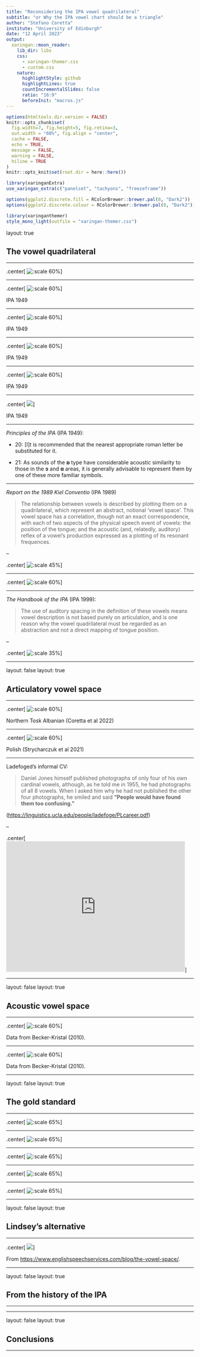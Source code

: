 ```yaml
---
title: "Reconsidering the IPA vowel quadrilateral"
subtitle: "or Why the IPA vowel chart should be a triangle"
author: "Stefano Coretta"
institute: "University of Edinburgh"
date: "12 April 2023"
output:
  xaringan::moon_reader:
    lib_dir: libs
    css:
      - xaringan-themer.css
      - custom.css
    nature:
      highlightStyle: github
      highlightLines: true
      countIncrementalSlides: false
      ratio: "16:9"
      beforeInit: "macros.js"
---
```


```r
options(htmltools.dir.version = FALSE)
knitr::opts_chunk$set(
  fig.width=7, fig.height=5, fig.retina=3,
  out.width = "60%", fig.align = "center",
  cache = FALSE,
  echo = TRUE,
  message = FALSE, 
  warning = FALSE,
  hiline = TRUE
)
knitr::opts_knit$set(root.dir = here::here())

library(xaringanExtra)
use_xaringan_extra(c("panelset", "tachyons", "freezeframe"))

options(ggplot2.discrete.fill = RColorBrewer::brewer.pal(8, "Dark2"))
options(ggplot2.discrete.colour = RColorBrewer::brewer.pal(8, "Dark2"))
```

```r
library(xaringanthemer)
style_mono_light(outfile = "xaringan-themer.css")
```

layout: true

## The vowel quadrilateral

---

.center[
![:scale 60%](img/IPA_DejaVu_2020_V_1200.png)
]

---

.center[
![:scale 60%](img/trapez-1.png)
]

IPA 1949

---

.center[
![:scale 60%](img/trapez-2.png)
]

IPA 1949

---

.center[
![:scale 60%](img/trapez-3.png)
]

IPA 1949

---

.center[
![:scale 60%](img/trapez-4.png)
]

IPA 1949

---

.center[
![](img/trapez-5-6.png)
]

IPA 1949

---

*Principles of the IPA* (IPA 1949):

- 20: [I]t is recommended that the nearest appropriate roman letter be substituted for it.

- 21: As sounds of the **ɒ** type have considerable acoustic similarity to those in the **ɔ** and **ɑ** areas, it is generally advisable to represent them by one of these more familiar symbols.

---

*Report on the 1989 Kiel Conventio* (IPA 1989)

> The relationship between vowels is described by plotting them on a quadrilateral, which represent an abstract, notional 'vowel space'. This vowel space has a correlation, though not an exact correspondence, with each of two aspects of the physical speech event of vowels: the position of the tongue; and the acoustic (and, relatedly, auditory) reflex of a vowel's production expressed as a plotting of its resonant frequences.

--

.center[
![:scale 45%](img/trapez-7.png)
]

---

.center[
![:scale 60%](img/IPA_DejaVu_2020_V_1200.png)
]

---

*The Handbook of the IPA* (IPA 1999):

> The use of auditory spacing in the definition of these vowels means vowel description is not based purely on articulation, and is one reason why the vowel quadrilateral must be regarded as an abstraction and not a direct mapping of tongue position.

--

.center[
![:scale 35%](img/card-vowels.png)
]

---

layout: false
layout: true

## Articulatory vowel space

---

.center[
![:scale 60%](img/alb-uti-vowels-gam.png)
]

Northern Tosk Albanian (Coretta et al 2022)

---

.center[
![:scale 60%](img/pol-uti-vowels-gam.png)
]

Polish (Strycharczuk et al 2021)

---

Ladefoged's informal CV:

> Daniel Jones himself published photographs of only four of his own cardinal vowels, although, as he told me in 1955, he had photographs of all 8 vowels. When I asked him why he had not published the other four photographs, he smiled and said **"People would have found them too confusing."**

(<https://linguistics.ucla.edu/people/ladefoge/PLcareer.pdf>)

--

.center[
<iframe src="https://giphy.com/embed/jivGITd768psP80B2i" width="480" height="350" frameBorder="0" class="giphy-embed" allowFullScreen></iframe>
]

---

layout: false
layout: true

## Acoustic vowel space

---

.center[
![:scale 60%](img/vspace.png)
]

Data from Becker-Kristal (2010).

---

.center[
![:scale 60%](img/nvowels.png)
]

Data from Becker-Kristal (2010).

---

layout: false
layout: true

## The gold standard

---

.center[
![:scale 65%](img/ipa-vowels-1.png)
]

---

.center[
![:scale 65%](img/ipa-vowels-2.png)
]

---

.center[
![:scale 65%](img/within-vowel-disp.png)
]

---

.center[
![:scale 65%](img/between-vowel-disp.png)
]

---

.center[
![:scale 65%](img/mean-between-vowel-disp.png)
]


---

layout: false
layout: true

## Lindsey's alternative

---

.center[
![](img/ipa_triangle.jpg)
]

From <https://www.englishspeechservices.com/blog/the-vowel-space/>.

---

layout: false
layout: true

## From the history of the IPA

---

---

layout: false
layout: true

## Conclusions

---
